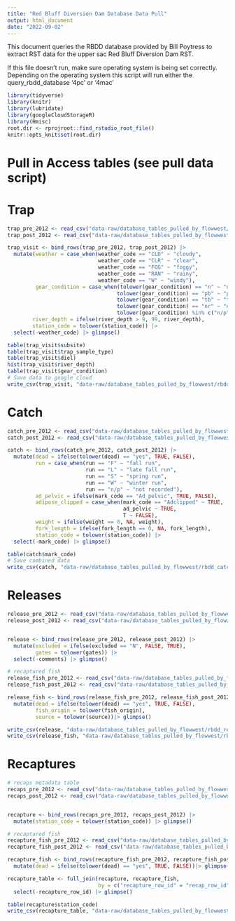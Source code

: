 ```yaml
---
title: "Red Bluff Diversion Dam Database Data Pull"
output: html_document
date: "2022-09-02"
---
```


This document queries the RBDD database provided by Bill Poytress to extract
RST data for the upper sac Red Bluff Diversion Dam RST. 

If this file doesn't run, make sure operating system is being set correctly. 
Depending on the operating system this script will run either the query_rbdd_database
'4pc' or '4mac'


```r
library(tidyverse)
library(knitr)
library(lubridate)
library(googleCloudStorageR)
library(Hmisc)
root.dir <- rprojroot::find_rstudio_root_file()
knitr::opts_knit$set(root.dir)
```


# Pull in Access tables (see pull data script)


# Trap
```r
trap_pre_2012 <- read_csv("data-raw/database_tables_pulled_by_flowwest/trap_access_post_2012.csv")
trap_post_2012 <- read_csv("data-raw/database_tables_pulled_by_flowwest/trap_access_pre_2012.csv")

trap_visit <- bind_rows(trap_pre_2012, trap_post_2012) |> 
  mutate(weather = case_when(weather_code == "CLD" ~ "cloudy", 
                             weather_code == "CLR" ~ "clear", 
                             weather_code == "FOG" ~ "foggy", 
                             weather_code == "RAN" ~ "rainy", 
                             weather_code == "W" ~ "windy"),
         gear_condition = case_when(tolower(gear_condition) == "n" ~ "normal", 
                                   tolower(gear_condition) == "pb" ~ "partial block",
                                   tolower(gear_condition) == "tb" ~ "total block",
                                   tolower(gear_condition) == "nr" ~ "not rotating",
                                   tolower(gear_condition) %in% c("n/p") ~ "not recorded"),
        river_depth = ifelse(river_depth > 9, 99, river_depth),
        station_code = tolower(station_code)) |> 
  select(-weather_code) |> glimpse()

table(trap_visit$subsite)
table(trap_visit$trap_sample_type)
table(trap_visit$diel)
hist(trap_visit$river_depth)
table(trap_visit$gear_condition)
# Save data to google cloud
write_csv(trap_visit, "data-raw/database_tables_pulled_by_flowwest/rbdd_trap_raw_combined.csv")
```

# Catch
```r
catch_pre_2012 <- read_csv("data-raw/database_tables_pulled_by_flowwest/catch_access_post_2012.csv")
catch_post_2012 <- read_csv("data-raw/database_tables_pulled_by_flowwest/catch_access_pre_2012.csv")

catch <- bind_rows(catch_pre_2012, catch_post_2012) |> 
  mutate(dead = ifelse(tolower(dead) == "yes", TRUE, FALSE),
         run = case_when(run == "F" ~ "fall run", 
                         run == "L" ~ "late fall run", 
                         run == "S" ~ "spring run", 
                         run == "W" ~ "winter run",
                         run == "n/p" ~ "not recorded"),
         ad_pelvic = ifelse(mark_code == "Ad_pelvic", TRUE, FALSE),
         adipose_clipped = case_when(mark_code == "Adclipped" ~ TRUE,
                                     ad_pelvic ~ TRUE, 
                                     T ~ FALSE),
         weight = ifelse(weight == 0, NA, weight),
         fork_length = ifelse(fork_length == 0, NA, fork_length),
         station_code = tolower(station_code)) |> 
  select(-mark_code) |> glimpse()

table(catch$mark_code)
# Save combined data
write_csv(catch, "data-raw/database_tables_pulled_by_flowwest/rbdd_catch_raw_combined.csv")
```

# Releases 
```r
release_pre_2012 <- read_csv("data-raw/database_tables_pulled_by_flowwest/release_access_post_2012.csv")
release_post_2012 <- read_csv("data-raw/database_tables_pulled_by_flowwest/release_access_pre_2012.csv")


release <- bind_rows(release_pre_2012, release_post_2012) |> 
  mutate(excluded = ifelse(excluded == "N", FALSE, TRUE),
         gates = tolower(gates)) |> 
  select(-comments) |> glimpse()

# recaptured fish 
release_fish_pre_2012 <- read_csv("data-raw/database_tables_pulled_by_flowwest/release_fishaccess_post_2012.csv")
release_fish_post_2012 <- read_csv("data-raw/database_tables_pulled_by_flowwest/release_fishaccess_pre_2012.csv")

release_fish <- bind_rows(release_fish_pre_2012, release_fish_post_2012) |> 
  mutate(dead = ifelse(tolower(dead) == "yes", TRUE, FALSE),
         fish_origin = tolower(fish_origin),
         source = tolower(source))|> glimpse()

write_csv(release, "data-raw/database_tables_pulled_by_flowwest/rbdd_releases_raw.csv")
write_csv(release_fish, "data-raw/database_tables_pulled_by_flowwest/rbdd_release_fish_raw.csv")

```

# Recaptures 
```r
# recaps metadata table 
recaps_pre_2012 <- read_csv("data-raw/database_tables_pulled_by_flowwest/recapture_access_post_2012.csv")
recaps_post_2012 <- read_csv("data-raw/database_tables_pulled_by_flowwest/recapture_access_pre_2012.csv")


recapture <- bind_rows(recaps_pre_2012, recaps_post_2012) |> 
  mutate(station_code = tolower(station_code)) |> glimpse()

# recaptured fish 
recapture_fish_pre_2012 <- read_csv("data-raw/database_tables_pulled_by_flowwest/recapture_fishaccess_post_2012.csv")
recapture_fish_post_2012 <- read_csv("data-raw/database_tables_pulled_by_flowwest/recapture_fishaccess_pre_2012.csv")

recapture_fish <- bind_rows(recapture_fish_pre_2012, recapture_fish_post_2012) |> 
  mutate(dead = ifelse(tolower(dead) == "yes", TRUE, FALSE))|> glimpse()

recapture_table <- full_join(recapture, recapture_fish, 
                             by = c("recapture_row_id" = "recap_row_id")) |> 
  select(-recapture_row_id) |> glimpse()

table(recapture$station_code)
write_csv(recapture_table, "data-raw/database_tables_pulled_by_flowwest/rbdd_recaptures_raw.csv")

```
